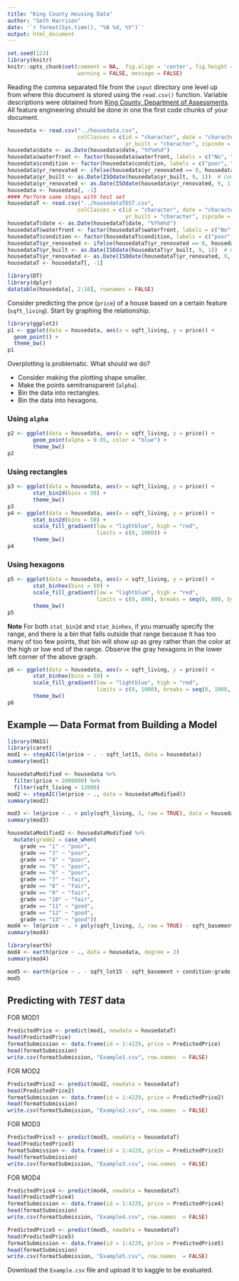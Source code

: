 ```yaml
---
title: "King County Housing Data"
author: "Seth Harrison"
date: '`r format(Sys.time(), "%B %d, %Y")`'
output: html_document
---
```


```r
set.seed(123)
library(knitr)
knitr::opts_chunk$set(comment = NA,  fig.align = 'center', fig.height = 5, fig.width = 5, 
                      warning = FALSE, message = FALSE)
```

Reading the comma separated file from the `input` directory one level up from where this document 
is stored using the `read.csv()` function.  Variable descriptions were obtained from 
[King County, Department of Assessments](http://your.kingcounty.gov/assessor/eRealProperty/ResGlossaryOfTerms.html).  
All feature engineering should be done in one the first code chunks of your document.

```r
housedata <- read.csv("../housedata.csv", 
                      colClasses = c(id = "character", date = "character", 
                                     yr_built = "character", zipcode = "factor", grade = "factor"))
housedata$date <- as.Date(housedata$date, "%Y%m%d")
housedata$waterfront <- factor(housedata$waterfront, labels = c("No", "Yes"))
housedata$condition <- factor(housedata$condition, labels = c("poor", "fair", "average", "good", "very good"))
housedata$yr_renovated <- ifelse(housedata$yr_renovated == 0, housedata$yr_built, housedata$yr_renovated)
housedata$yr_built <- as.Date(ISOdate(housedata$yr_built, 9, 1))  # Complete Year, Sept 1
housedata$yr_renovated <- as.Date(ISOdate(housedata$yr_renovated, 9, 1))  # Last renovated Year, Sept 1
housedata <- housedata[, -1]
#### Perform same steps with test set
housedataT <- read.csv("../housedataTEST.csv", 
                      colClasses = c(id = "character", date = "character", 
                                     yr_built = "character", zipcode = "factor", grade = "factor"))
housedataT$date <- as.Date(housedataT$date, "%Y%m%d")
housedataT$waterfront <- factor(housedataT$waterfront, labels = c("No", "Yes"))
housedataT$condition <- factor(housedataT$condition, labels = c("poor", "fair", "average", "good", "very good"))
housedataT$yr_renovated <- ifelse(housedataT$yr_renovated == 0, housedataT$yr_built, housedataT$yr_renovated)
housedataT$yr_built <- as.Date(ISOdate(housedataT$yr_built, 9, 1))  # Complete Year, Sept 1
housedataT$yr_renovated <- as.Date(ISOdate(housedataT$yr_renovated, 9, 1))  # Last renovated Year, Sept 1
housedataT <- housedataT[, -1]
```



```r
library(DT)
library(dplyr)
datatable(housedata[, 2:10], rownames = FALSE)
```


Consider predicting the price (`price`) of a house based on a certain feature (`sqft_living`).  Start by graphing the relationship.

```r
library(ggplot2)
p1 <- ggplot(data = housedata, aes(x = sqft_living, y = price)) + 
  geom_point() + 
  theme_bw()
p1
```
Overplotting is problematic.  What should we do?

* Consider making the plotting shape smaller.
* Make the points semitransparent (`alpha`).
* Bin the data into rectangles.
* Bin the data into hexagons.


### Using `alpha`

```r
p2 <- ggplot(data = housedata, aes(x = sqft_living, y = price)) + 
        geom_point(alpha = 0.05, color = "blue") + 
        theme_bw() 
p2
```

### Using rectangles

```r
p3 <- ggplot(data = housedata, aes(x = sqft_living, y = price)) + 
        stat_bin2d(bins = 50) + 
        theme_bw()
p3
p4 <- ggplot(data = housedata, aes(x = sqft_living, y = price)) + 
        stat_bin2d(bins = 50) + 
        scale_fill_gradient(low = "lightblue", high = "red", 
                            limits = c(0, 1000)) +
        theme_bw()
p4
```

### Using hexagons

```r
p5 <- ggplot(data = housedata, aes(x = sqft_living, y = price)) + 
        stat_binhex(bins = 50) + 
        scale_fill_gradient(low = "lightblue", high = "red", 
                            limits = c(0, 800), breaks = seq(0, 800, by = 200)) +
        theme_bw()
p5
```
**Note**  For both `stat_bin2d` and `stat_binhex`, if you manually specify the range, and there is a bin that falls outside that range because it has too many of too few points, that bin will show up as grey rather than the color at the high or low end of the range. Observe the gray hexagons in the lower left corner of the above graph.

```r
p6 <- ggplot(data = housedata, aes(x = sqft_living, y = price)) + 
        stat_binhex(bins = 50) + 
        scale_fill_gradient(low = "lightblue", high = "red", 
                            limits = c(0, 1000), breaks = seq(0, 1000, by = 200)) +
        theme_bw()
p6
```


## Example --- Data Format from Building a Model

```r
library(MASS)
library(caret)
mod1 <- stepAIC(lm(price ~ . - sqft_lot15, data = housedata))
summary(mod1)
```

```r
housedataModified <- housedata %>%
  filter(price < 2000000) %>%
  filter(sqft_living < 12000)
mod2 <- stepAIC(lm(price ~ ., data = housedataModified))
summary(mod2)
```



```r
mod3 <- lm(price ~ . + poly(sqft_living, 3, raw = TRUE), data = housedata)
summary(mod3)
```

```r
housedataModified2 <- housedataModified %>% 
  mutate(grade2 = case_when(
    grade == "1" ~ "poor", 
    grade == "3" ~ "poor",
    grade == "4" ~ "poor",
    grade == "5" ~ "poor", 
    grade == "6" ~ "poor",
    grade == "7" ~ "fair",
    grade == "8" ~ "fair", 
    grade == "9" ~ "fair",
    grade == "10" ~ "fair",
    grade == "11" ~ "good", 
    grade == "12" ~ "good",
    grade == "13" ~ "good"))
mod4 <- lm(price ~ . + poly(sqft_living, 3, raw = TRUE) - sqft_basement - sqft_lot15, data = housedataModified2)
summary(mod4)
```

```r
library(earth)
mod4 <- earth(price ~ ., data = housedata, degree = 2)
summary(mod4)
```

```r
mod5 <- earth(price ~ . - sqft_lot15 - sqft_basement + condition:grade, data = housedata, degree = 2)
mod5
```




## Predicting with _TEST_ data

FOR MOD1
```r
PredictedPrice <- predict(mod1, newdata = housedataT)
head(PredictedPrice)
formatSubmission <- data.frame(id = 1:4229, price = PredictedPrice)
head(formatSubmission)
write.csv(formatSubmission, "Example1.csv", row.names  = FALSE)
```
FOR MOD2
```r
PredictedPrice2 <- predict(mod2, newdata = housedataT)
head(PredictedPrice2)
formatSubmission <- data.frame(id = 1:4229, price = PredictedPrice2)
head(formatSubmission)
write.csv(formatSubmission, "Example2.csv", row.names  = FALSE)
```

FOR MOD3
```r
PredictedPrice3 <- predict(mod3, newdata = housedataT)
head(PredictedPrice3)
formatSubmission <- data.frame(id = 1:4229, price = PredictedPrice3)
head(formatSubmission)
write.csv(formatSubmission, "Example3.csv", row.names  = FALSE)
```

FOR MOD4
```r
PredictedPrice4 <- predict(mod4, newdata = housedataT)
head(PredictedPrice4)
formatSubmission <- data.frame(id = 1:4229, price = PredictedPrice4)
head(formatSubmission)
write.csv(formatSubmission, "Example4.csv", row.names  = FALSE)
```

```r
PredictedPrice5 <- predict(mod5, newdata = housedataT)
head(PredictedPrice5)
formatSubmission <- data.frame(id = 1:4229, price = PredictedPrice5)
head(formatSubmission)
write.csv(formatSubmission, "Example5.csv", row.names  = FALSE)
```



Download the `Example.csv` file and upload it to kaggle to be evaluated.

